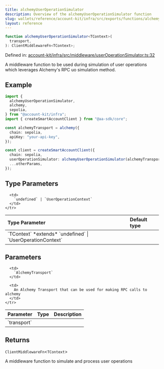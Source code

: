 ```yaml
---
title: alchemyUserOperationSimulator
description: Overview of the alchemyUserOperationSimulator function
slug: wallets/reference/account-kit/infra/src/exports/functions/alchemyUserOperationSimulator
layout: reference
---
```


```ts
function alchemyUserOperationSimulator<TContext>(
  transport,
): ClientMiddlewareFn<TContext>;
```

Defined in: [account-kit/infra/src/middleware/userOperationSimulator.ts:32](https://github.com/alchemyplatform/aa-sdk/blob/5b9429f0f16dcd4ff822527b8de589e19e88faa7/account-kit/infra/src/middleware/userOperationSimulator.ts#L32)

A middleware function to be used during simulation of user operations which leverages Alchemy's RPC uo simulation method.

## Example

```ts
import {
  alchemyUserOperationSimulator,
  alchemy,
  sepolia,
} from "@account-kit/infra";
import { createSmartAccountClient } from "@aa-sdk/core";

const alchemyTransport = alchemy({
  chain: sepolia,
  apiKey: "your-api-key",
});

const client = createSmartAccountClient({
  chain: sepolia,
  userOperationSimulator: alchemyUserOperationSimulator(alchemyTransport),
  ...otherParams,
});
```

## Type Parameters

<table>
  <thead>
    <tr>
      <th align="left">Type Parameter</th>
      <th align="left">Default type</th>
    </tr>
  </thead>

  <tbody>
    <tr>
      <td>
        `TContext` *extends* `undefined` | `UserOperationContext`
      </td>

      <td>
        `undefined` | `UserOperationContext`
      </td>
    </tr>

  </tbody>
</table>

## Parameters

<table>
  <thead>
    <tr>
      <th align="left">Parameter</th>
      <th align="left">Type</th>
      <th align="left">Description</th>
    </tr>
  </thead>

  <tbody>
    <tr>
      <td>
        `transport`
      </td>

      <td>
        `AlchemyTransport`
      </td>

      <td>
        An Alchemy Transport that can be used for making RPC calls to alchemy
      </td>
    </tr>

  </tbody>
</table>

## Returns

`ClientMiddlewareFn`\<`TContext`>

A middleware function to simulate and process user operations
